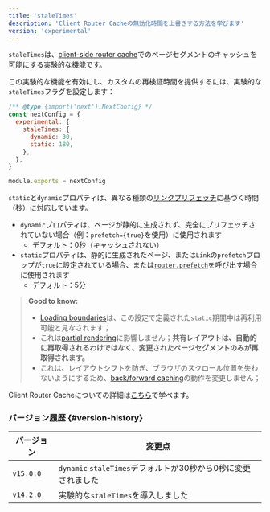 ```yaml
---
title: 'staleTimes'
description: 'Client Router Cacheの無効化時間を上書きする方法を学びます'
version: 'experimental'
---
```


`staleTimes`は、[client-side router cache](/docs/app/building-your-application/caching#client-side-router-cache)でのページセグメントのキャッシュを可能にする実験的な機能です。

この実験的な機能を有効にし、カスタムの再検証時間を提供するには、実験的な`staleTimes`フラグを設定します：

```js title="next.config.js"
/** @type {import('next').NextConfig} */
const nextConfig = {
  experimental: {
    staleTimes: {
      dynamic: 30,
      static: 180,
    },
  },
}

module.exports = nextConfig
```

`static`と`dynamic`プロパティは、異なる種類の[リンクプリフェッチ](/docs/app/api-reference/components/link#prefetch)に基づく時間（秒）に対応しています。

- `dynamic`プロパティは、ページが静的に生成されず、完全にプリフェッチされていない場合（例：`prefetch={true}`を使用）に使用されます
  - デフォルト：0秒（キャッシュされない）
- `static`プロパティは、静的に生成されたページ、または`Link`の`prefetch`プロップが`true`に設定されている場合、または[`router.prefetch`](/docs/app/building-your-application/caching#routerprefetch)を呼び出す場合に使用されます
  - デフォルト：5分

> **Good to know:**
>
> - [Loading boundaries](/docs/app/api-reference/file-conventions/loading)は、この設定で定義された`static`期間中は再利用可能と見なされます；
> - これは[partial rendering](/docs/app/building-your-application/routing/linking-and-navigating#4-partial-rendering)に影響しません；**共有レイアウトは、自動的に再取得されるわけではなく、変更されたページセグメントのみが再取得されます。**
> - これは、レイアウトシフトを防ぎ、ブラウザのスクロール位置を失わないようにするため、[back/forward caching](/docs/app/building-your-application/caching#client-side-router-cache)の動作を変更しません；

Client Router Cacheについての詳細は[こちら](/docs/app/building-your-application/caching#client-side-router-cache)で学べます。

### バージョン履歴 {#version-history}

| バージョン | 変更点                                                        |
| ---------- | ------------------------------------------------------------- |
| `v15.0.0`  | `dynamic` `staleTimes`デフォルトが30秒から0秒に変更されました |
| `v14.2.0`  | 実験的な`staleTimes`を導入しました                            |
